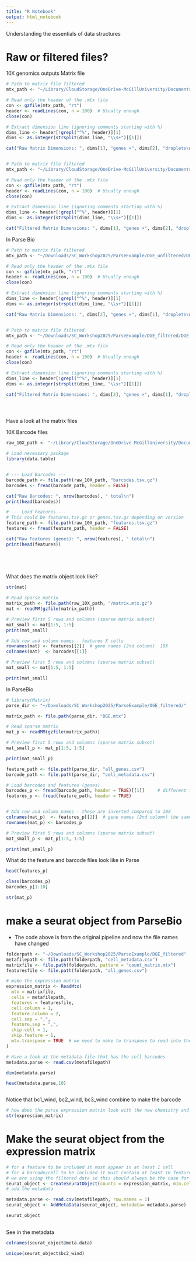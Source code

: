 ```yaml
---
title: "R Notebook"
output: html_notebook
---
```


Understanding the essentials of data structures

# Raw or filtered files?

10X genomics outputs 
Matrix file

```r

# Path to matrix file filtered
mtx_path <- "~/Library/CloudStorage/OneDrive-McGillUniversity/Documents/Data/scRNAseq/AST23_BrainComm/CellRangerOuts/AST23/raw_feature_bc_matrix/matrix.mtx.gz"

# Read only the header of the .mtx file
con <- gzfile(mtx_path, "rt")
header <- readLines(con, n = 100)  # Usually enough
close(con)

# Extract dimension line (ignoring comments starting with %)
dims_line <- header[!grepl("^%", header)][1]
dims <- as.integer(strsplit(dims_line, "\\s+")[[1]])

cat("Raw Matrix Dimensions: ", dims[1], "genes ×", dims[2], "droplets\n")


# Path to matrix file filtered
mtx_path <- "~/Library/CloudStorage/OneDrive-McGillUniversity/Documents/Data/scRNAseq/AST23_BrainComm/CellRangerOuts/AST23/filtered_feature_bc_matrix/matrix.mtx.gz"

# Read only the header of the .mtx file
con <- gzfile(mtx_path, "rt")
header <- readLines(con, n = 100)  # Usually enough
close(con)

# Extract dimension line (ignoring comments starting with %)
dims_line <- header[!grepl("^%", header)][1]
dims <- as.integer(strsplit(dims_line, "\\s+")[[1]])

cat("Filtered Matrix Dimensions: ", dims[1], "genes ×", dims[2], "droplets\n")

```


In Parse Bio
```r

# Path to matrix file filtered
mtx_path <- "~/Downloads/SC_Workshop2025/ParseExample/DGE_unfiltered/DGE.mtx"

# Read only the header of the .mtx file
con <- gzfile(mtx_path, "rt")
header <- readLines(con, n = 100)  # Usually enough
close(con)

# Extract dimension line (ignoring comments starting with %)
dims_line <- header[!grepl("^%", header)][1]
dims <- as.integer(strsplit(dims_line, "\\s+")[[1]])

cat("Raw Matrix Dimensions: ", dims[2], "genes ×", dims[1], "droplets\n")


# Path to matrix file filtered
mtx_path <- "~/Downloads/SC_Workshop2025/ParseExample/DGE_filtered/DGE.mtx"

# Read only the header of the .mtx file
con <- gzfile(mtx_path, "rt")
header <- readLines(con, n = 100)  # Usually enough
close(con)

# Extract dimension line (ignoring comments starting with %)
dims_line <- header[!grepl("^%", header)][1]
dims <- as.integer(strsplit(dims_line, "\\s+")[[1]])

cat("Filtered Matrix Dimensions: ", dims[2], "genes ×", dims[1], "droplets\n")





```



Have a look at the matrix files



10X
Barcode files 

```r
raw_10X_path <- "~/Library/CloudStorage/OneDrive-McGillUniversity/Documents/Data/scRNAseq/AST23_BrainComm/CellRangerOuts/AST23/raw_feature_bc_matrix/"

# Load necessary package
library(data.table)


# --- Load Barcodes ---
barcode_path <- file.path(raw_10X_path, "barcodes.tsv.gz")
barcodes <- fread(barcode_path, header = FALSE)

cat("Raw Barcodes: ", nrow(barcodes), " total\n")
print(head(barcodes))

# --- Load Features ---
# This could be features.tsv.gz or genes.tsv.gz depending on version
feature_path <- file.path(raw_10X_path, "features.tsv.gz")
features <- fread(feature_path, header = FALSE)

cat("Raw Features (genes): ", nrow(features), " total\n")
print(head(features))


  
  
```

What does the matrix object look like?

```r
str(mat)
```





```r

# Read sparse matrix
matrix_path <- file.path(raw_10X_path, "/matrix.mtx.gz")
mat <- readMM(gzfile(matrix_path))

# Preview first 5 rows and columns (sparse matrix subset)
mat_small <- mat[1:5, 1:5]
print(mat_small)

# Add row and column names - features X cells 
rownames(mat) <- features[[2]]  # gene names (2nd column)  10X
colnames(mat)  <- barcodes[[1]] 

# Preview first 5 rows and columns (sparse matrix subset)
mat_small <- mat[1:5, 1:5]

print(mat_small)

```

In ParseBio

```r
# library(Matrix)
parse_dir <- "~/Downloads/SC_Workshop2025/ParseExample/DGE_filtered/"

matrix_path <- file.path(parse_dir, "DGE.mtx")

# Read sparse matrix
mat_p <- readMM(gzfile(matrix_path))

# Preview first 5 rows and columns (sparse matrix subset)
mat_small_p <- mat_p[1:5, 1:5]

print(mat_small_p)

feature_path <- file.path(parse_dir, "all_genes.csv")
barcode_path <- file.path(parse_dir, "cell_metadata.csv")

# Load barcodes and features (genes)
barcodes_p <- fread(barcode_path, header = TRUE)[[1]]     # different then 10X
features_p <- fread(feature_path, header = TRUE)


# Add row and column names - these are inverted compared to 10X
colnames(mat_p)  <- features_p[[2]]  # gene names (2nd column) the same as 10X
rownames(mat_p) <- barcodes_p 

# Preview first 5 rows and columns (sparse matrix subset)
mat_small_p <- mat_p[1:5, 1:5]

print(mat_small_p)

```

What do the feature and barcode files look like in Parse

```r
head(features_p)

```


```r
class(barcodes_p)
barcodes_p[1:10] 
```


```r
str(mat_p)
```

# make a seurat object from ParseBio
- The code above is from the original pipeline and now the file names have changed

```r

folderpath <- "~/Downloads/SC_Workshop2025/ParseExample/DGE_filtered"
metafilepath <- file.path(folderpath, "cell_metadata.csv")
matrixfile <- file.path(folderpath, pattern = "count_matrix.mtx")
featuresfile <- file.path(folderpath, "all_genes.csv")

# make the expression matrix
expression_matrix <- ReadMtx(
  mtx = matrixfile, 
  cells = metafilepath, 
  features = featuresfile, 
  cell.column = 1, 
  feature.column = 2, 
  cell.sep = ",", 
  feature.sep = ",", 
  skip.cell = 1, 
  skip.feature = 1, 
  mtx.transpose = TRUE  # we need to make to transpose to read into the Seurat object
)

# Have a look at the metadata file that has the cell barcodes
metadata.parse <- read.csv(metafilepath) 

dim(metadata.parse)

head(metadata.parse,10)



```
Notice that bc1_wind, bc2_wind, bc3_wind combine to make the barcode

```r
# how does the parse expression matrix look with the new chemistry and pipeline
str(expression_matrix)
```


# Make the seurat object from the expression matrix

```r

# for a feature to be included it must appear in at least 1 cell
# for a barcode/cell to be included it must contain at least 10 features 
# we are using the filtered data so this should always be the case for the barcodes
seurat_object <- CreateSeuratObject(counts = expression_matrix, min.cells = 1, min.features = 10)
# add the metadata

metadata.parse <- read.csv(metafilepath, row.names = 1)
seurat_object <- AddMetaData(seurat_object, metadata= metadata.parse)

seurat_object  
  


```

See in the metadata

```r
colnames(seurat_object@meta.data)
```


```r
unique(seurat_object$bc2_wind)
```



